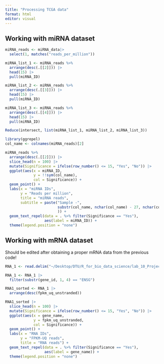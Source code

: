 ```yaml
---
title: "Processing TCGA data"
format: html
editor: visual
---
```


## Working with miRNA dataset

```r
miRNA_reads <- miRNA_data|>
  select(1, matches("reads_per_million"))
```

```r
miRNA_list_1 <- miRNA_reads %>%
  arrange(desc(.[[2]])) |>
  head(15) |>
  pull(miRNA_ID)

miRNA_list_2 <- miRNA_reads %>%
  arrange(desc(.[[3]])) |>
  head(15) |>
  pull(miRNA_ID)

miRNA_list_3 <- miRNA_reads %>%
  arrange(desc(.[[4]])) |>
  head(15) |>
  pull(miRNA_ID)
```

```r
Reduce(intersect, list(miRNA_list_1, miRNA_list_2, miRNA_list_3))
```

```r
library(ggrepel)
col_name <- colnames(miRNA_reads)[2]

miRNA_reads %>%
  arrange(desc(.[[2]])) |>
  slice_head(n = 100) |>
  mutate(Significance = ifelse(row_number() <= 15, "Yes", "No")) |>
  ggplot(aes(x = miRNA_ID, 
             y = !!sym(col_name), 
             col = Significance)) +
  geom_point() + 
  labs(x = "miRNA IDs",
       y = "Reads per million",
       title = "miRNA reads",
       subtitle = paste("Sample -", 
                        substr(col_name, nchar(col_name) - 27, nchar(col_name))
                        )) +
  geom_text_repel(data = . %>% filter(Significance == "Yes"),
                  aes(label = miRNA_ID)) +
  theme(legend.position = "none")
```

## Working with mRNA dataset

Should be edited after obtaining a proper mRNA data from the previous code!

```r
RNA_1 <- read.delim("~/Desktop/DTU/R_for_bio_data_science/lab_10_Project/samples_mRNA_TCGA-COAD/TCGA-COAD/Transcriptome_Profiling/Gene_Expression_Quantification/6ecac4ca-88bc-421a-bdb6-ed0868b03e6c/f4535f36-11ce-4dd8-8337-5158b682d85c.rna_seq.augmented_star_gene_counts.tsv", comment.char="#")
```

```r
RNA_1 <- RNA_1 |>
  filter(substr(gene_id, 1, 4) == "ENSG")
```

```r
RNA1_sorted <- RNA_1 |> 
  arrange(desc(fpkm_uq_unstranded))
```

```r
RNA1_sorted |>
  slice_head(n = 100) |>
  mutate(Significance = ifelse(row_number() <= 15, "Yes", "No")) |>
  ggplot(aes(x = gene_name, 
             y = fpkm_uq_unstranded, 
             col = Significance)) +
  geom_point() + 
  labs(x = "RNA IDs",
       y = "FPKM-UQ reads",
       title = "RNA reads") +
  geom_text_repel(data = . %>% filter(Significance == "Yes"),
                  aes(label = gene_name)) +
  theme(legend.position = "none")
```

